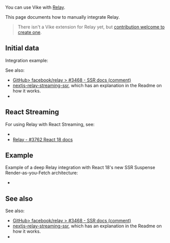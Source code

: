 
You can use Vike with [Relay](https://github.com/facebook/relay).

This page documents how to manually integrate Relay.

> There isn't a <Link href="/extensions">Vike extension</Link> for Relay yet, but [contribution welcome to create one](https://github.com/vikejs/vike/issues/1715).


## Initial data

<DataIntegrationIntro toolType="graphql" toolName="Relay" />

Integration example:
<DataIntegrationFetch toolName="Relay" />

See also:
- [GitHub> facebook/relay > #3468 - SSR docs (comment)](https://github.com/facebook/relay/issues/3468#issuecomment-824872147)
- [nextjs-relay-streaming-ssr](https://github.com/tobias-tengler/nextjs-relay-streaming-ssr), which has an explanation in the Readme on how it works.
- <Link href="/data-tools#initial-data" />


## React Streaming

For using Relay with React Streaming, see:
 - <Link href="/streaming#initial-data-after-stream-end" />
 - [Relay - #3762 React 18 docs](https://github.com/facebook/relay/issues/3762)


## Example

Example of a deep Relay integration with React 18's new SSR Suspense Render-as-you-Fetch architecture:
 - <Example timestamp="2022.08" repo="XiNiHa/vilay" />


## See also

See also:
- [GitHub> facebook/relay > #3468 - SSR docs (comment)](https://github.com/facebook/relay/issues/3468#issuecomment-824872147)
- [nextjs-relay-streaming-ssr](https://github.com/tobias-tengler/nextjs-relay-streaming-ssr), which has an explanation in the Readme on how it works.
- <Link href="/data-tools#initial-data" />
